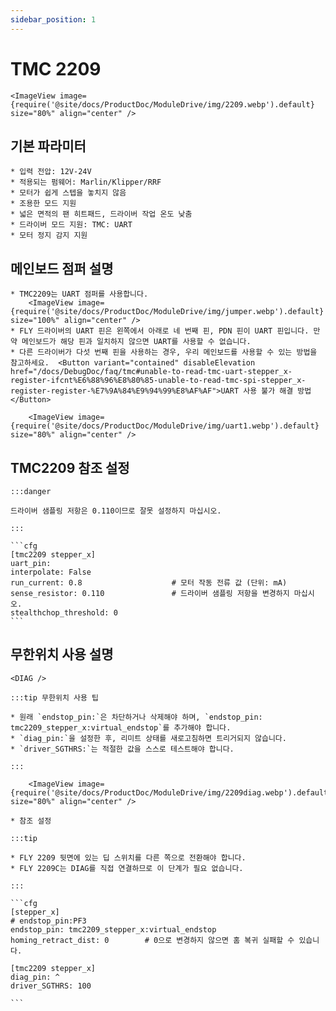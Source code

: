 ```yaml
---
sidebar_position: 1
---
```





# TMC 2209

    <ImageView image={require('@site/docs/ProductDoc/ModuleDrive/img/2209.webp').default} size="80%" align="center" />

## 기본 파라미터

    * 입력 전압: 12V-24V
    * 적용되는 펌웨어: Marlin/Klipper/RRF
    * 모터가 쉽게 스텝을 놓치지 않음
    * 조용한 모드 지원
    * 넓은 면적의 팬 히트패드, 드라이버 작업 온도 낮춤
    * 드라이버 모드 지원: TMC: UART
    * 모터 정지 감지 지원

## 메인보드 점퍼 설명

    * TMC2209는 UART 점퍼를 사용합니다.
        <ImageView image={require('@site/docs/ProductDoc/ModuleDrive/img/jumper.webp').default} size="100%" align="center" />
    * FLY 드라이버의 UART 핀은 왼쪽에서 아래로 네 번째 핀, PDN 핀이 UART 핀입니다. 만약 메인보드가 해당 핀과 일치하지 않으면 UART를 사용할 수 없습니다.
    * 다른 드라이버가 다섯 번째 핀을 사용하는 경우, 우리 메인보드를 사용할 수 있는 방법을 참고하세요.  <Button variant="contained" disableElevation href="/docs/DebugDoc/faq/tmc#unable-to-read-tmc-uart-stepper_x-register-ifcnt%E6%88%96%E8%80%85-unable-to-read-tmc-spi-stepper_x-register-register-%E7%9A%84%E9%94%99%E8%AF%AF">UART 사용 불가 해결 방법</Button>
        
        <ImageView image={require('@site/docs/ProductDoc/ModuleDrive/img/uart1.webp').default} size="80%" align="center" />

## TMC2209 참조 설정

    :::danger

    드라이버 샘플링 저항은 0.110이므로 잘못 설정하지 마십시오.

    :::

    ```cfg
    [tmc2209 stepper_x]
    uart_pin: 
    interpolate: False
    run_current: 0.8                    # 모터 작동 전류 값 (단위: mA)
    sense_resistor: 0.110               # 드라이버 샘플링 저항을 변경하지 마십시오.
    stealthchop_threshold: 0
    ```

## 무한위치 사용 설명

    <DIAG />

    :::tip 무한위치 사용 팁

    * 원래 `endstop_pin:`은 차단하거나 삭제해야 하며, `endstop_pin: tmc2209_stepper_x:virtual_endstop`를 추가해야 합니다.
    * `diag_pin:`을 설정한 후, 리미트 상태를 새로고침하면 트리거되지 않습니다.
    * `driver_SGTHRS:`는 적절한 값을 스스로 테스트해야 합니다.

    :::

        <ImageView image={require('@site/docs/ProductDoc/ModuleDrive/img/2209diag.webp').default} size="80%" align="center" />

    * 참조 설정

    :::tip

    * FLY 2209 뒷면에 있는 딥 스위치를 다른 쪽으로 전환해야 합니다.
    * FLY 2209C는 DIAG를 직접 연결하므로 이 단계가 필요 없습니다.

    :::

    ```cfg
    [stepper_x]
    # endstop_pin:PF3
    endstop_pin: tmc2209_stepper_x:virtual_endstop
    homing_retract_dist: 0        # 0으로 변경하지 않으면 홈 복귀 실패할 수 있습니다.

    [tmc2209 stepper_x]
    diag_pin: ^
    driver_SGTHRS: 100
    
    ```